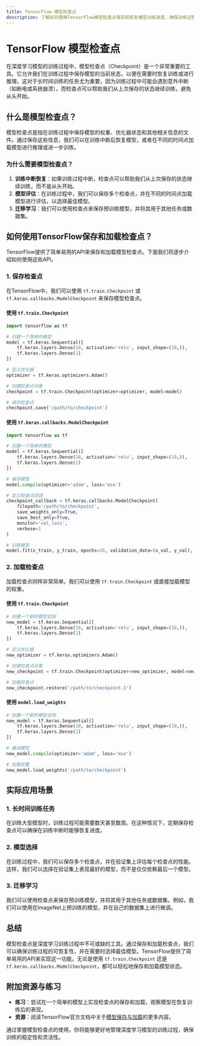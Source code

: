 ```yaml
---
title: TensorFlow 模型检查点
description: 了解如何使用TensorFlow模型检查点保存和恢复模型训练进度，确保训练过程的可恢复性和灵活性。
---
```


# TensorFlow 模型检查点

在深度学习模型的训练过程中，模型检查点（Checkpoint）是一个非常重要的工具。它允许我们在训练过程中保存模型的当前状态，以便在需要时恢复训练或进行推理。这对于长时间训练的任务尤为重要，因为训练过程中可能会遇到意外中断（如断电或系统崩溃），而检查点可以帮助我们从上次保存的状态继续训练，避免从头开始。

## 什么是模型检查点？

模型检查点是指在训练过程中保存模型的权重、优化器状态和其他相关信息的文件。通过保存这些信息，我们可以在训练中断后恢复模型，或者在不同的时间点加载模型进行推理或进一步训练。

### 为什么需要模型检查点？

1. **训练中断恢复**：如果训练过程中断，检查点可以帮助我们从上次保存的状态继续训练，而不是从头开始。
2. **模型评估**：在训练过程中，我们可以保存多个检查点，并在不同的时间点加载模型进行评估，以选择最佳模型。
3. **迁移学习**：我们可以使用检查点来保存预训练模型，并将其用于其他任务或数据集。

## 如何使用TensorFlow保存和加载检查点？

TensorFlow提供了简单易用的API来保存和加载模型检查点。下面我们将逐步介绍如何使用这些API。

### 1. 保存检查点

在TensorFlow中，我们可以使用 `tf.train.Checkpoint` 或 `tf.keras.callbacks.ModelCheckpoint` 来保存模型检查点。

#### 使用 `tf.train.Checkpoint`

```python
import tensorflow as tf

# 创建一个简单的模型
model = tf.keras.Sequential([
    tf.keras.layers.Dense(10, activation='relu', input_shape=(10,)),
    tf.keras.layers.Dense(1)
])

# 定义优化器
optimizer = tf.keras.optimizers.Adam()

# 创建检查点对象
checkpoint = tf.train.Checkpoint(optimizer=optimizer, model=model)

# 保存检查点
checkpoint.save('/path/to/checkpoint')
```

#### 使用 `tf.keras.callbacks.ModelCheckpoint`

```python
import tensorflow as tf

# 创建一个简单的模型
model = tf.keras.Sequential([
    tf.keras.layers.Dense(10, activation='relu', input_shape=(10,)),
    tf.keras.layers.Dense(1)
])

# 编译模型
model.compile(optimizer='adam', loss='mse')

# 定义检查点回调
checkpoint_callback = tf.keras.callbacks.ModelCheckpoint(
    filepath='/path/to/checkpoint',
    save_weights_only=True,
    save_best_only=True,
    monitor='val_loss',
    verbose=1
)

# 训练模型
model.fit(x_train, y_train, epochs=10, validation_data=(x_val, y_val), callbacks=[checkpoint_callback])
```

### 2. 加载检查点

加载检查点同样非常简单。我们可以使用 `tf.train.Checkpoint` 或直接加载模型的权重。

#### 使用 `tf.train.Checkpoint`

```python
# 创建一个新的模型实例
new_model = tf.keras.Sequential([
    tf.keras.layers.Dense(10, activation='relu', input_shape=(10,)),
    tf.keras.layers.Dense(1)
])

# 定义优化器
new_optimizer = tf.keras.optimizers.Adam()

# 创建检查点对象
new_checkpoint = tf.train.Checkpoint(optimizer=new_optimizer, model=new_model)

# 加载检查点
new_checkpoint.restore('/path/to/checkpoint-1')
```

#### 使用 `model.load_weights`

```python
# 创建一个新的模型实例
new_model = tf.keras.Sequential([
    tf.keras.layers.Dense(10, activation='relu', input_shape=(10,)),
    tf.keras.layers.Dense(1)
])

# 编译模型
new_model.compile(optimizer='adam', loss='mse')

# 加载权重
new_model.load_weights('/path/to/checkpoint')
```

## 实际应用场景

### 1. 长时间训练任务

在训练大型模型时，训练过程可能需要数天甚至数周。在这种情况下，定期保存检查点可以确保在训练中断时能够恢复进度。

### 2. 模型选择

在训练过程中，我们可以保存多个检查点，并在验证集上评估每个检查点的性能。这样，我们可以选择在验证集上表现最好的模型，而不是仅仅依赖最后一个模型。

### 3. 迁移学习

我们可以使用检查点来保存预训练模型，并将其用于其他任务或数据集。例如，我们可以使用在ImageNet上预训练的模型，并在自己的数据集上进行微调。

## 总结

模型检查点是深度学习训练过程中不可或缺的工具。通过保存和加载检查点，我们可以确保训练过程的可恢复性，并在需要时选择最佳模型。TensorFlow提供了简单易用的API来实现这一功能，无论是使用 `tf.train.Checkpoint` 还是 `tf.keras.callbacks.ModelCheckpoint`，都可以轻松地保存和加载模型状态。

## 附加资源与练习

- **练习**：尝试在一个简单的模型上实现检查点的保存和加载，观察模型在恢复训练后的表现。
- **资源**：阅读TensorFlow官方文档中关于[模型保存与加载](https://www.tensorflow.org/guide/checkpoint)的更多内容。

通过掌握模型检查点的使用，你将能够更好地管理深度学习模型的训练过程，确保训练的稳定性和灵活性。